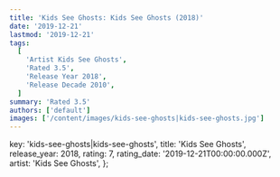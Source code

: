 ```yaml
---
title: 'Kids See Ghosts: Kids See Ghosts (2018)'
date: '2019-12-21'
lastmod: '2019-12-21'
tags:
  [
    'Artist Kids See Ghosts',
    'Rated 3.5',
    'Release Year 2018',
    'Release Decade 2010',
  ]
summary: 'Rated 3.5'
authors: ['default']
images: ['/content/images/kids-see-ghosts|kids-see-ghosts.jpg']
---
```


  key: 'kids-see-ghosts|kids-see-ghosts',
  title: 'Kids See Ghosts',
  release_year: 2018,
  rating: 7,
  rating_date: '2019-12-21T00:00:00.000Z',
  artist: 'Kids See Ghosts',
};

<MusicRating data={data} />

